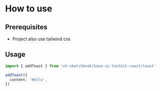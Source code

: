 
<Meta title="Utils/Add Toast" />

# How to use

## Prerequisites

- Project also use tailwind css

## Usage

```ts
import { addToast } from 'nt-sketchbook/base-ui-toolkit-react/toast'

addToast({
  content: 'Hello',
})
```
